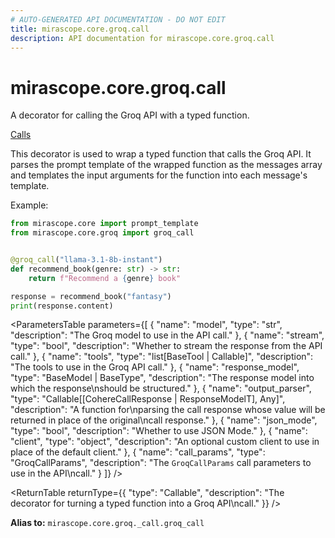 ```yaml
---
# AUTO-GENERATED API DOCUMENTATION - DO NOT EDIT
title: mirascope.core.groq.call
description: API documentation for mirascope.core.groq.call
---
```


# mirascope.core.groq.call

A decorator for calling the Groq API with a typed function.

<Info title="Usage">

[Calls](/docs/mirascope/learn/calls)

</Info>


This decorator is used to wrap a typed function that calls the Groq API. It parses
the prompt template of the wrapped function as the messages array and templates the input
arguments for the function into each message's template.

Example:

```python
from mirascope.core import prompt_template
from mirascope.core.groq import groq_call


@groq_call("llama-3.1-8b-instant")
def recommend_book(genre: str) -> str:
    return f"Recommend a {genre} book"

response = recommend_book("fantasy")
print(response.content)
```

<ParametersTable
  parameters={[
  {
    "name": "model",
    "type": "str",
    "description": "The Groq model to use in the API call."
  },
  {
    "name": "stream",
    "type": "bool",
    "description": "Whether to stream the response from the API call."
  },
  {
    "name": "tools",
    "type": "list[BaseTool | Callable]",
    "description": "The tools to use in the Groq API call."
  },
  {
    "name": "response_model",
    "type": "BaseModel | BaseType",
    "description": "The response model into which the response\nshould be structured."
  },
  {
    "name": "output_parser",
    "type": "Callable[[CohereCallResponse | ResponseModelT], Any]",
    "description": "A function for\nparsing the call response whose value will be returned in place of the original\ncall response."
  },
  {
    "name": "json_mode",
    "type": "bool",
    "description": "Whether to use JSON Mode."
  },
  {
    "name": "client",
    "type": "object",
    "description": "An optional custom client to use in place of the default client."
  },
  {
    "name": "call_params",
    "type": "GroqCallParams",
    "description": "The `GroqCallParams` call parameters to use in the API\ncall."
  }
]}
/>

<ReturnTable
  returnType={{
  "type": "Callable",
  "description": "The decorator for turning a typed function into a Groq API\ncall."
}}
/>


**Alias to:** `mirascope.core.groq._call.groq_call`

